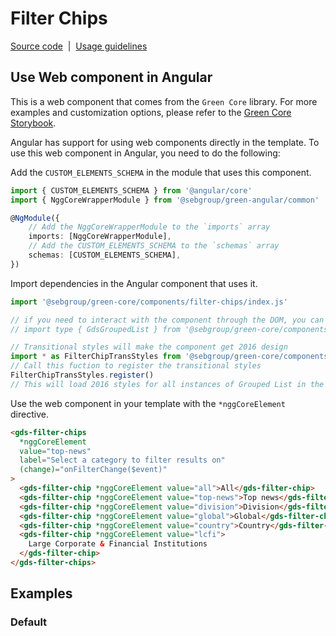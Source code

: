 
<Meta of={Stories} />

# Filter Chips

[Source code](https://github.com/sebgroup/green/tree/main/libs/core/src/components/filter-chips)
&nbsp;|&nbsp;
[Usage guidelines](https://designlibrary.sebgroup.com/components/filter-chip)

## Use Web component in Angular

This is a web component that comes from the `Green Core` library. For more examples and customization options, please refer to the [Green Core Storybook](https://sebgroup.github.io/green/latest/core/?path=/story/components-filter-chips--page).

Angular has support for using web components directly in the template. To use this web component in Angular, you need to do the following:

Add the `CUSTOM_ELEMENTS_SCHEMA` in the module that uses this component.

```ts
import { CUSTOM_ELEMENTS_SCHEMA } from '@angular/core'
import { NggCoreWrapperModule } from '@sebgroup/green-angular/common'

@NgModule({
    // Add the NggCoreWrapperModule to the `imports` array
    imports: [NggCoreWrapperModule],
    // Add the CUSTOM_ELEMENTS_SCHEMA to the `schemas` array
    schemas: [CUSTOM_ELEMENTS_SCHEMA],
})
```

Import dependencies in the Angular component that uses it.

```ts
import '@sebgroup/green-core/components/filter-chips/index.js'

// if you need to interact with the component through the DOM, you can also import the class type like this:
// import type { GdsGroupedList } from '@sebgroup/green-core/components/grouped-list/index.js'

// Transitional styles will make the component get 2016 design
import * as FilterChipTransStyles from '@sebgroup/green-core/components/filter-chips/filter-chips.trans.styles.js'
// Call this fuction to register the transitional styles
FilterChipTransStyles.register()
// This will load 2016 styles for all instances of Grouped List in the current document.
```

Use the web component in your template with the `*nggCoreElement` directive.

```html
<gds-filter-chips
  *nggCoreElement
  value="top-news"
  label="Select a category to filter results on"
  (change)="onFilterChange($event)"
>
  <gds-filter-chip *nggCoreElement value="all">All</gds-filter-chip>
  <gds-filter-chip *nggCoreElement value="top-news">Top news</gds-filter-chip>
  <gds-filter-chip *nggCoreElement value="division">Division</gds-filter-chip>
  <gds-filter-chip *nggCoreElement value="global">Global</gds-filter-chip>
  <gds-filter-chip *nggCoreElement value="country">Country</gds-filter-chip>
  <gds-filter-chip *nggCoreElement value="lcfi">
    Large Corporate & Financial Institutions
  </gds-filter-chip>
</gds-filter-chips>
```

## Examples

### Default

<Canvas>
  <Story id="components-filter-chips--default" />
</Canvas>
